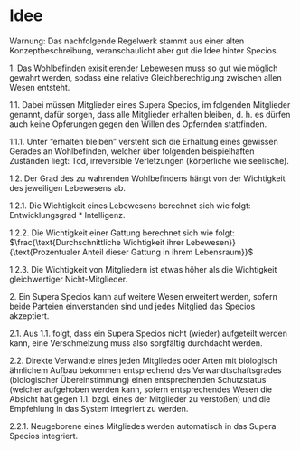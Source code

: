 # Idee {#sec-rulebook-idea}

::: {.rmdwarning}
Warnung: Das nachfolgende Regelwerk stammt aus einer alten Konzeptbeschreibung, veranschaulicht aber gut die Idee hinter Specios.
:::

1\. Das Wohlbefinden exisitierender Lebewesen muss so gut wie möglich gewahrt werden,
sodass eine relative Gleichberechtigung zwischen allen Wesen entsteht.

1.1\. Dabei müssen Mitglieder eines Supera Specios, im folgenden Mitglieder genannt, dafür sorgen,
dass alle Mitglieder erhalten bleiben, d.&nbsp;h. es dürfen auch keine Opferungen gegen den Willen des Opfernden stattfinden.

1.1.1\. Unter "erhalten bleiben" versteht sich die Erhaltung eines gewissen Gerades an Wohlbefinden,
welcher über folgenden beispielhaften Zuständen liegt: Tod, irreversible Verletzungen (körperliche wie seelische).

1.2\. Der Grad des zu wahrenden Wohlbefindens hängt von der Wichtigkeit des jeweiligen Lebewesens ab.

1.2.1\. Die Wichtigkeit eines Lebewesens berechnet sich wie folgt: Entwicklungsgrad * Intelligenz.

1.2.2\. Die Wichtigkeit einer Gattung berechnet sich wie folgt:
$\frac{\text{Durchschnittliche Wichtigkeit ihrer Lebewesen}}{\text{Prozentualer Anteil dieser Gattung in ihrem Lebensraum}}$

1.2.3\. Die Wichtigkeit von Mitgliedern ist etwas höher als die Wichtigkeit gleichwertiger Nicht-Mitglieder.

2\. Ein Supera Specios kann auf weitere Wesen erweitert werden, sofern beide Parteien einverstanden sind
und jedes Mitglied das Specios akzeptiert.

2.1\. Aus 1.1. folgt, dass ein Supera Specios nicht (wieder) aufgeteilt werden kann,
eine Verschmelzung muss also sorgfältig durchdacht werden.

2.2\. Direkte Verwandte eines jeden Mitgliedes oder Arten mit biologisch ähnlichem Aufbau
bekommen entsprechend des Verwandtschaftsgrades (biologischer Übereinstimmung) einen entsprechenden Schutzstatus
(welcher aufgehoben werden kann, sofern entsprechendes Wesen die Absicht hat gegen 1.1. bzgl. eines der Mitglieder zu verstoßen)
und die Empfehlung in das System integriert zu werden.

2.2.1\. Neugeborene eines Mitgliedes werden automatisch in das Supera Specios integriert.
